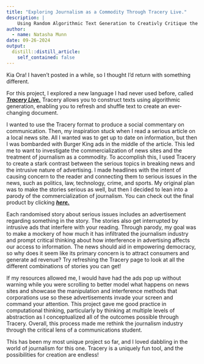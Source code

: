 ```yaml
---
title: "Exploring Journalism as a Commodity Through Tracery Live."
description: |
    Using Random Algorithmic Text Generation to Creativly Critique the Journalism Industry
author:
  - name: Natasha Munn 
date: 09-26-2024
output:
  distill::distill_article:
    self_contained: false
---
```


Kia Ora! I haven’t posted in a while, so I thought I’d return with something different.

For this project, I explored a new language I had never used before, called [***Tracery Live.***](https://gregoryaveryweir.github.io/tracery-live/) Tracery allows you to construct texts using algorithmic generation, enabling you to refresh and shuffle text to create an ever-changing document.

I wanted to use the Tracery format to produce a social commentary on communication. Then, my inspiration stuck when I read a serious article on a local news site. All I wanted was to get up to date on information, but then I was bombarded with Burger King ads in the middle of the article. This led me to want to investigate the commercialization of news sites and the treatment of journalism as a commodity. To accomplish this, I used Tracery to create a stark contrast between the serious topics in breaking news and the intrusive nature of advertising. I made headlines with the intent of causing concern to the reader and connecting them to serious issues in the news, such as politics, law, technology, crime, and sports. My original plan was to make the stories serious as well, but then I decided to lean into a parody of the commercialization of journalism. You can check out the final product by clicking
 [***here.***](https://gregoryaveryweir.github.io/tracery-live/?json=XQAAAAIIKwAAAAAAAAA9iInnY8eHJIK3iICqhMlREu8zu%2Be5WpaCUA3K9Qu7mI5kLTcZXZlOGZBu9A578rzZRBxfxNYuBZAPd7XlEvkUsp9uhurdxYALfj9caqOHbwFTC6hhkXYASTSPpaZ3qACc8OXTaYzXgOyekwPKMNkJIAIkMlhtVFdkaQes48738%2BHmZd9qhjZDEs%2BsyWY2TlsBCP%2FskMWAm0q9xQrMG2DbmxtwgRiDhx8zoKcvDkpyRs9Ujbj8n9jKb1jFMe1vjKLeoce44LhRKGyqVz37s75rtYS%2Fw1dUZMBeXSGz7jXRowp4mn%2F61oHx9UZROq2FgTmQrIctPo4aZd%2BU9zialZTNsHGAjrFQ6B6YoUMfkQZWuIlu8%2FoaAzDimipUyIRIejHL%2BBNk5TrjX66FpSagJMjbAxG63tawb3rbGoB5gyIfIder7WZCBezwXZZU4TI%2BhDI04FCZUYcaEPUs6AVaVsMDCW%2FAJoU01nCoLPPwKmFPwrymamf4EjyxoaoZCSbYDpdxPIFh05%2BJBWYr9IS5rys7in7o%2Bi993fwYP%2BduesDRNJoPN1Dd9i79C%2Bmcvxbha7GuoUIKh%2Fc4c44kKRYvF1sn6sKeTP%2BNBNuTiqMyYfoa6MSOa9cTnmsw1D89ylBYeMf85TyZRIktdexmZzhIGeEvYjSoEV81OtJn2UgpLSMItJToRDvcWkDPfDN%2BKmmA8HLhFioLefgoSZmzEIkrB87dBQ3tAiNbr6n6mVdgFcJsod3nKkxlq3HOS6C4d5nAMxAhFcjJVbHu0aWXvUVfgvnOM3Iygq3egDPHq0FfvVaUpzxs1%2B76elyaRBkmkD8XFjQo8RdMTfaxZrujfIRBiaqKMXK6yQNxnNo6qASV%2FWqeoQq0xeQfjzZVd7hiC9UWusR5MdStU%2FbGXNIxBqQosLkSquD1b6FBTQTkLtUyUuHCEg5QKmEHqQX3QTVib2hshUCqKkh2A7zQxz4gs5nJpE%2Fo5VdeeVX%2FXwQWn1bY%2Bndm0bmAnTUfs6Z0%2BAyN4%2Bit1sN8lfGb0BLJz2tzI9Tfwsi4ABrDOVrVKcjGJ4bZKt3BQoLCpifmH558ESzYmMOn0eZ8K9VFVjuEvrdYtOL9SJkw4iPt%2BFNQo47Yat%2Br1%2FLDZo3%2BGZc8iwkpNgm%2FJYa5Of%2BulG2n9PTXOn6IEu2ojX7WNGvcTl6paA%2FLlSspDQ7DmxMYyffOazJKmDkXPTQWLMtrPdVoU4OlIptXshGU5e117crLTJacyotZm9rK%2FLN0iuS9Cc4B6Gejh%2F5LgvkM0M0fWtrkon0IJU1bZTpQt%2BpKFhy3l8Gm%2BjuRA7Yz%2FZhSXoiLwQZ7ablXZTSEMWbwnP%2FugFxrSyP0k3Cn39HASpvdvYNGHstqKjOHOUQ4ATh0O1NhVO8ng9lSbgnllxNLcTJkO1965xNtMNDFxhRQPgb9AWADZTg7EzGlKdxbNXOvXPgjYGwd1%2B%2Fc9P75lujpzXHm%2FaeydFhxULBdaCjiOShcOrnsUvLzFyVJqOTRe9J9%2FgBXaeOWeS1U%2FDfq36QhBmdubDs5Y6xvjY6APitDI6Oq%2Bw1qm8pUBPFKsfPD640KEaYa2q8%2FRqswwwfESsFS9wjXouOaHFq56l1Whuqr1DJu1PzjMKTn7QSFNDPsPj66kUPeKrkj81knFM2d2VAK%2BRXuEzib3fi2akkV0E7%2B8ajOcb1OrFxf93UcBQ1Tz%2BBEjv2g78etR3CbZ%2BXxrUEQifvgeKax1WsfP%2BpumstvNUa43CjOpgoN4nH75EQz53rUY6IcVQPx0jOQFCh4Msat8Adk6UX7eat6TAMzqtiJ%2BFLpCvmtkkVrY1OoPd2F0a7E6vEL5Y7MzkABoptbFFYUY30TSrPp4mTJ9E2NJ8rCK7YnqXDSpZPYMSeb5cxaFO38yUH47G5Vf4BULjRP6HN%2BNVtzjeQxLM86xdVloIwys%2FJw4P64WkXYtf%2FSwCmQnF19a1fmfM9JTNY0bhq%2FYuAowehqWrDp9ttbc23jIoUfSoElQP2lbFln1XM2VYrRT1XNaGJ9a7RR7C86oMqFskpy1RLrmvfieL3XwGVYVaiOTsRsIcW5Wspp12%2F1OvO8lWw7JUApHBeclvbwrj3kchvsIgAO7xjBWkARneDpGUVFMmR6FQ5OdcqIVFeE8KJ29GEnEwVKrJ5Ul5wyRB%2FsbxhCMqDaruHbwD8Iq45tDR0OLlfrz5ynA3A6NB8m3ZjuBVKd0kH1Rkj6CneERlxB6Q1NES6h97INPVyDk5n1SvKf2tIpw5vDvXYGTqpWzXRb2GGyUAvqhb6aOGwhxCtgMj2jkhxYHBZNIu3IerZEscKGT97lJtMEA4NKk8eGz1xlWKCQzL9Ns9QybKf1t4eWv1I7u5BU4CgkBoq3A4LDq8v9rr4XtfDfTIaC5MSsUsab%2FK5eR8vo5vTkDAfxT%2B6H4um%2BJRI9dh6sSSliNM317ONSgd8Es3KyO%2BsCXWzjTgb4PLXktriAr8NEvvFEAecid6dx5OBzj%2BGY0WYvYtgimywXCIrTuyGNH9TM%2FfKt33BvA8SE%2BRGfGMsz4%2F2%2Be5llkYS24PSiyJ1CxmjbkyFUmYd6GZSdI1VkZd4GzIQKdFAjRhXu0W1w0dDhtuC7d%2BZ6AKm7aMC2LAUaj6H2jZMmWVJrwOyCbScmKEbk4W%2Fw9jsiajg3fGnx7kEHM4Wdl6UXCnN5WWaJo21FaI4et1bFeC%2Fq4fS17SFoTTcU5Z1cEVtjU1Rsb6BoMiJrJ5yz%2FShE2C6z%2FSFTZpV1qYFEfa%2BkVCvd6AJi4AtgpoX0q5pe9W8C4EH8c2P%2BTW2L5%2FnTg4pgexSEUBtb%2B7BVQa0pLMcht52IHnk3EYImnSTe%2FnDQBROrxiiLuUsZ2Bi%2BE46%2FtS5hMGGEs%2F8o1TGsmymVu8jL8EhUHzoRLgS6qqZCaFZ4CQEjq27Y4Y8Nkm7pov1sVgECLj%2BMk2FWpWXnZ4rFS48bS59QMIUttrfCwl2lyLW0JnPap6QNiabM%2FEmymy3fAxg3zKgRarAtVJ7sR%2FZupIwCvNx6qkbjduuV4%2BO5JARU8h5qTRBlCY9kd7ab4Bqr0tkLzw0XxOaBtqMO5Q3%2FXxzvp%2FlbGBfNv1lbmpPfazc8VkqgU1%2F6VWASTy%2FVjaa3AWKCgzPxE7W7hClqyfy3Bu91swU617zlJ5UvEB4K26y8Ijax%2BrQSYupZVOW7rbuYQmkCyKtRUSuuDdCik7pzaLs%2B4rkXt8NLoUDNI6TUiJtDALO6wTgfYDTwtO2Du5jUQoRE3CWZlyo9hHuFwppndNd55MrBduWwOQM5xwhD%2BpKx2W3ImTUwBoY4YwxcfqxRx2N6FMEw%2FI3%2BwJMrITMgEa%2BCEScooQ8KUc8vO%2Fqn8X7xlh0u7s0BNJ3CD7%2BRYev3yZBGluSKsoLQYKbBksILgCkBYhJLpw0mRXXZUsh9t3v%2FTjZP88h2Co6%2B4%2FVwu5sQxZtXTbzYcCmUCAq5KCqwaohq%2Fq35RYuKQ1yTQ4NTnyb7USDodgKGiaBxrACJLRMbxsg83vG4WIT4%2F11qFNhDs0J37yHXlTIFyCMOY%2FACMLQ4v2WO75%2F6Il%2BWZ6eA4Pucc6U34TAWyEjjCPNYiGpnFcRUb1SNnTUWQW9iGJPWo6W9zNsDJX14VXC8MEjTQlTI8OjhJ1QEqVRDx1M%2Fke%2FXyrlykEtoDxPKYcMybDicG%2F0GDm5P1tMQ7A73dlpmvZxHB7Onxj9vgu2DZVJvQo7qXG9f3FQCzJiUH5ltmot%2BeAevKa72pEqPKb2G4FMSjk%2FgOeFCJuus1QjG%2FvKXHqVDi4WMPUCoXdI2qhF9DhbV%2BzPJX0lUq0jrO2IIwnbo%2B5miYmOllA5GCpAmN7ReQqvBHZ2sUNliI314CtEkgkCecVFDkw0379a1E7NHBRXuh6cQrb8fp4hlBXqV0KPL1BE7Of%2BL%2Fvj7JqgoqLcnFqqLRcTTYHU4oL%2F4cEkxXICK3akQTVnS7xnfEJHCnr%2FfADZALQeHOJv9m3VUjUn5O9W3QW%2BsVPHqtqG40%2F%2B7YhrHAm8z9PTiFekOXRkM0h0dyVS3CtEWG%2BEFx0i7IHyoR3kPel5ULNhePAVx6uBgD07PhtoBxLKSZioP0xpzXdrXrV5YWzdANhi1YArOaujN%2FbSQPVYypKQAAAU5xv7le9kfGQMiThpAI5NHNvBHuzduxKUupF5JRhMW3xrPXYdZducHvsbmsu%2BdOgc27q2D%2BprWmwGfDvV3pzWcn%2B3VwAEMhXIIOqk42p6%2BllBpScXlEE0D516oFUAtxtSDwmOUpzIJkdAzmwi5558UBKeYjJRTfkYRhrrjc0rid9nM11TsuWXHzr5hDH6J9jRXtLgEQr8Y5Dr7PYlh7XXIQJPhFx3bEGq9SxlRHd2QoEKFUuhuY602YPtOKvlClzvHdPP0Rcgpbt5EODW3OQ3o3KB3ORGt7aGNotlBhyY%2BYCUJj7Pi8Kfqv5W0E3Mt6TUmuk%2Ba0Xi04xFshyXY5hdkwzKQXxm7lXmR4tyiPhW6G4NSHaaz4UObHUnmntAeX4iXrcnmjbPUmV6%2FodfwMdoTevMfYB7Yj%2BTn%2BDgAMCdpr45Fj%2FyqdcJfr9ZH9DWxm0vDsaCin4uiWGD%2B2wdTHePv1LD60Zboce%2F12UWw1Mhg2jyWC1NRCseHJwTe8BAfn%2F0QoUEZKt3nDupHpOc8DM%2Fqezr2ZVlvj74sDvP6wm3K1froWRHj4mJuG3cThCWFi1RtSQmBSqVFMbiKfF1e67JKegWmMjY4vmO1mcNRzCYYAvIkWmKNphHYfyNoXfjT%2BSLgGFTEqN2Z36V4Yc7tlKMJJdULbXDWzQ2%2F%2BThEnu4BF5vr51bdgej4aECtvZ33f3Jj6FbD%2Fm6YUaO602jXKpTKkv5QjQk%2FKTvbkgHph87J5aa455oI7WfVj8TesvLvQ8%2BnitrYwpbCeItvR%2BQm61N7nI3DAZDMoSx1DKP10VjQYqt9pFI0b4CATH7Z2lS%2FNDvvbKiaV1diqWwfExagYH054VBOJm5eZLi%2FsAGVGM4sShi04KLun4PHIzqKaLdSN5Du2%2FWpotDK5E2A4Gysz3fa9tAOIgb9LUyc6QdQbyzGDIeRL1PT8%2B0sMjfy2TN43DhPNWVPb7bQpbcJZxogpSkCUDs%2FP%2BdpIuo715tfhMwljyQYsxHI%2B9mCmaJHYwjhffWujIzQAnd2Pu1bO47iDWkpYjxQKa2EA%2F9wKTlO860E0n2ftRWmxvS395hcTY0nYKMtXEiMFc4q9psDfTEkOPL%2BeIwwlFhMeVr9lXwQ969r0%2F%2BNwh3uprHiSoSoZsLYThks970ahTl1p87YxTF6R%2BzMdBm2oxYfOxCWXabQ2fFgEAdFKd7F3FJL8dba4hkxTQUOb4JRWV5j9TB2yAJazEnFSgEsWquEhDauGnJJ7TUsRcx0Yq0D%2Bhxk%2Brj5HQCbA4kMA%2FzIDHJb9dNqV4Guivp%2BsvGVpkCOHzx8Wo4x47RN3XtqXEGeiAZKjI%2F9dO81UfuFWNkULYLZQ8Y%2FHaep47B0QLELoEUx6ZpMWnBqyvlThzQLoyKLcNSevGBsDZ%2BTFmM2BVmgcTjI7bW3RcG6v30nKhUf5ipUO5VNVuHFuVJ9uFu5vzKyUVBlkOYj1UHmbl%2F%2Bng1ug3bBRmzzqc452ycDY2v9YjNjxqw6YmB7a98zmE0YaZf6QXtXLnCic%2BK5reKQ1WM8j1AICRAsUeRsZe%2BzFhgeBrvrHC6KiPU045Q72S7ZTbvlqJ46doL7Zht6zhWuV9yS3fhxUGRHnXvDfThmRfTRQt8zLO9PFTWZPZbwi6a4s%2FZQTFOXPLsj%2BB1pvSZ0xBBdI1KN4WHp2srisC2kKM3MrRgefrA7aIcrj37sfimlctLTpQ1JTCsxZC9g1yXpY7mCweYQ3Qx8Qhub44ncAWzTC5z1ciwsCytDnvpZM4l4vdbKlPksUho50tC%2BPZl4CtenZ09%2FMPY%2BNqwq1RmdvLPbgjmXRzn8hr8y%2FoN0n9PyThMDWep4NO%2B9IoCSRUZFnqS4bSZZ%2BX%2BrC%2FjdH3ry8TjYvQZ8BtVMYkbg4bovwwxDRX8%2FU73Se6zrEOhwKgvVxdBWf1KJO66UqRaT2nYqI8%2FbxXF7OTmXINjMpVtVAdpzWgo0zb4hZEF0oyTbTZo3MbJo13N91t4IPNUScCUzc8pmVCL9aH8li66cATplGiBgNOp2r%2BHQtuQeKhCORSlDk7NX74r3pa%2Fip9NB0TDd0zBG1AIf5q5evtvQCbjdnyhyiDSMiXi5CnHBMSkDXIiVLJFOvBS6iwkQWQZtG3tV4vvKpinoBvqa1SjlQDh3SNnzuZvFtFME%2BwOt4aZvEgmkBbvX8McUKNEdn4otUewWfSsAgF6EHfnSnRB75B7OVZqAxsh15lifIksaWsjIrhhVuYWQLq6u%2Fjm%2BYbzRmzqQrsF6sBmYz2JNDq8sg54vH%2Bv%2FolIFrvntreGZZdbva87C7OB6iVzX6Yq9xhHno4GFYHD7qFA4UGCKgcEYg%2F6EgStrmturQI0D099NdufP1P%2Fjch6w)

Each randomised story about serious issues includes an advertisement regarding something in the story. The stories also get interrupted by intrusive ads that interfere with your reading. Through parody, my goal was to make a mockery of how much it has infiltrated the journalism industry and prompt critical thinking about how interference in advertising affects our access to information. The news should aid in empowering democracy, so why does it seem like its primary concern is to attract consumers and generate ad revenue? Try refreshing the Tracery page to look at all the different combinations of stories you can get!

If my resources allowed me, I would have had the ads pop up without warning while you were scrolling to better model what happens on news sites and showcase the manipulation and interference methods that corporations use so these advertisements invade your screen and command your attention. This project gave me good practice in computational thinking, particularly by thinking at multiple levels of abstraction as I conceptualized all of the outcomes possible through Tracery. Overall, this process made me rethink the journalism industry through the critical lens of a communications student.

This has been my most unique project so far, and I loved dabbling in the world of journalism for this one. Tracery is a uniquely fun tool, and the possibilities for creation are endless!
